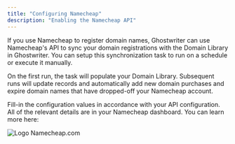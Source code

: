 ```yaml
---
title: "Configuring Namecheap"
description: "Enabling the Namecheap API"
---
```


If you use Namecheap to register domain names, Ghostwriter can use Namecheap's API to sync your domain registrations with the Domain Library in Ghostwriter. You can setup this synchronization task to run on a schedule or execute it manually.

On the first run, the task will populate your Domain Library. Subsequent runs will update records and automatically add new domain purchases and expire domain names that have dropped-off your Namecheap account.

Fill-in the configuration values in accordance with your API configuration. All of the relevant details are in your Namecheap dashboard. You can learn more here:

<CardGroup cols={1}> <Card title="Intro to API for Developers" icon="chevron-right" iconType="solid" href="https://www.namecheap.com/support/api/intro/" horizontal > <img src="../../images/configuring-global-settings/configuring-apis/cdn/1138/assets/img/nc-icon/namecheap-icon-152x152.png" className="w-5 h-5 mr-2" alt="Logo" /> <span className="text-xs text-dark/7 dark:text-light/6">Namecheap.com</span> </Card> </CardGroup>

<Frame>
  <img src="../../images/configuring-global-settings/image-9.png" alt=""/>
</Frame>
